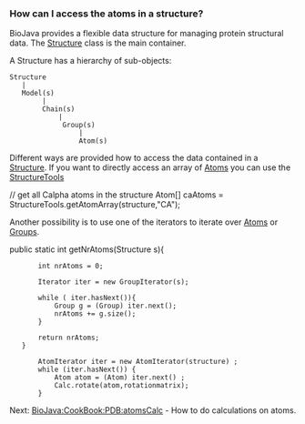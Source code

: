 ===How can I access the atoms in a structure?===

BioJava provides a flexible data structure for managing protein structural data. The 
[http://www.biojava.org/docs/api/org/biojava/bio/structure/Structure.html Structure] class is the main container. 

A Structure has a hierarchy of sub-objects:

<pre>
Structure
   |
   Model(s)
        |
        Chain(s)
            |
             Group(s)
                 |
                 Atom(s)
</pre>

Different ways are provided how to access the data contained in a [http://www.biojava.org/docs/api/org/biojava/bio/structure/Structure.html Structure].
If you want to directly access an array of [http://www.biojava.org/docs/api/org/biojava/bio/structure/Atom.html Atoms] you can use the [http://www.biojava.org/docs/api/org/biojava/bio/structure/StructureTools.html StructureTools]

<java>

// get all Calpha atoms in the structure
Atom[] caAtoms = StructureTools.getAtomArray(structure,"CA");

</java>


Another possibility is to use one of the iterators to iterate over [http://www.biojava.org/docs/api/org/biojava/bio/structure/Atom.html Atoms] or [http://www.biojava.org/docs/api/org/biojava/bio/structure/Group.html Groups].

<java>
public static int getNrAtoms(Structure s){
       
        int nrAtoms = 0;
        
        Iterator iter = new GroupIterator(s);
        
        while ( iter.hasNext()){
            Group g = (Group) iter.next();
            nrAtoms += g.size();
        }
        
        return nrAtoms;
    }
</java>

<java>
        AtomIterator iter = new AtomIterator(structure) ;
        while (iter.hasNext()) {
            Atom atom = (Atom) iter.next() ;
            Calc.rotate(atom,rotationmatrix);
        }
</java>

Next: [[BioJava:CookBook:PDB:atomsCalc]] - How to do calculations on atoms.